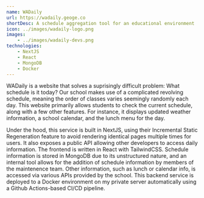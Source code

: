 ```yaml
---
name: WADaily
url: https://wadaily.geoge.co
shortDesc: A schedule aggregation tool for an educational environment
icon: ../images/wadaily-logo.png
images: 
    - ../images/wadaily-devs.png
technologies:
    - NextJS
    - React
    - MongoDB
    - Docker
---
```


WADaily is a website that solves a suprisingly difficult problem: What schedule is it today? Our school makes use of a complicated revolving schedule, meaning the order
of classes varies seemingly randomly each day. This website primarily allows students to check the current schedule, along with a few other features. For instance, it
displays updated weather information, a school calendar, and the lunch menu for the day.

Under the hood, this service is built in NextJS, using their Incremental Static Regeneration feature to avoid rendering identical pages multiple times for users. 
It also exposes a public API allowing other developers to access daily information. The frontend is written in React with TailwindCSS.
Schedule information is stored in MongoDB due to its unstructured nature, and an internal tool allows for the addition of schedule information by members of the maintenence team. 
Other information, such as lunch or calendar info, is accessed via various APIs provided by the school. This backend service is deployed to a Docker environment on my private 
server automatically using a Github Actions-based CI/CD pipeline.